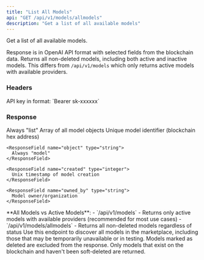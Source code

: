 ```yaml
---
title: "List All Models"
api: "GET /api/v1/models/allmodels"
description: "Get a list of all available models"
---
```


Get a list of all available models.

Response is in OpenAI API format with selected fields from the blockchain data. Returns all non-deleted models, including both active and inactive models. This differs from `/api/v1/models` which only returns active models with available providers.

### Headers

<ParamField header="Authorization" type="string" required>
  API key in format: `Bearer sk-xxxxxx`
</ParamField>

### Response

<ResponseField name="object" type="string">
  Always "list"
</ResponseField>

<ResponseField name="data" type="array">
  Array of all model objects
  
  <Expandable title="Model Object">
    <ResponseField name="id" type="string">
      Unique model identifier (blockchain hex address)
    </ResponseField>
    
    <ResponseField name="object" type="string">
      Always "model"
    </ResponseField>
    
    <ResponseField name="created" type="integer">
      Unix timestamp of model creation
    </ResponseField>
    
    <ResponseField name="owned_by" type="string">
      Model owner/organization
    </ResponseField>
  </Expandable>
</ResponseField>


<Info>
  **All Models vs Active Models**: 
  - `/api/v1/models` - Returns only active models with available providers (recommended for most use cases)
  - `/api/v1/models/allmodels` - Returns all non-deleted models regardless of status
</Info>

<Tip>
  Use this endpoint to discover all models in the marketplace, including those that may be temporarily unavailable or in testing.
</Tip>

<Note>
  Models marked as deleted are excluded from the response. Only models that exist on the blockchain and haven't been soft-deleted are returned.
</Note>

